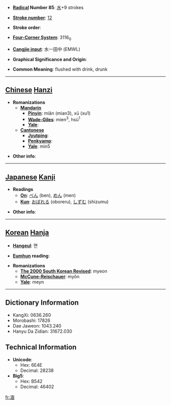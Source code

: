 * '''[[Wiktionary:Chinese radical index| Radical]] Number 85''': [[Wiktionary:Chinese radical index 水|水]]+9 strokes

* '''[[Wiktionary:Chinese total strokes index|Stroke number]]''': [[Wiktionary:Chinese total strokes index 12|12]]

* '''Stroke order''': 

* '''[[Wiktionary:Chinese four corner index|Four-Corner System]]''': 3116<sub>0</sub>

* '''[[Wiktionary:Chinese Cangjie index|Cangjie input]]''': 水一田中 (EMWL)

* '''Graphical Significance and Origin''': 

* '''Common Meaning''': flushed with drink, drunk

----

== [[Chinese]] [[Hanzi]] ==

* '''Romanizations'''
** '''[[Mandarin]]'''
*** '''[[Pinyin]]''': miǎn (mian3), xū (xu1)
*** '''[[Wade-Giles]]''': mien<sup>3</sup>, hsü<sup>1</sup>
*** '''[[Yale]]''': 
** '''[[Cantonese]]'''
*** '''[[Jyutping]]''':
*** '''[[Penkyamp]]''': 
*** '''[[Yale]]''': min5

* '''Other info''': 

----

== [[Japanese]] [[Kanji]] ==

* '''Readings'''
** '''[[On]]''': [[べん]] (ben), [[めん]] (men)
** '''[[Kun]]''': [[おぼれる]] (oboreru), [[しずむ]] (shizumu)

* '''Other info''':  

----

== [[Korean]] [[Hanja]] ==

* '''[[Hangeul]]''': 면

* '''[[Eumhun]] reading''': 

* '''Romanizations'''
** '''[[The 2000 South Korean Revised Romanization|The 2000 South Korean Revised]]''': myeon
** '''[[McCune-Reischauer]]''': myŏn
** '''[[Yale]]''': meyn

----

== Dictionary Information ==

* KangXi: 0636.260
* Morobashi: 17826
* Dae Jaweon: 1043.240
* Hanyu Da Zidian: 31672.030

== Technical Information ==

* '''Unicode''':
** Hex: 6E4E
** Decimal: 28238
* '''Big5''':
** Hex: B542
** Decimal: 46402

[[fr:湎]]